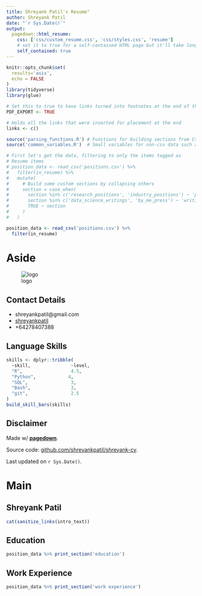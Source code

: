 ```yaml
---
title: Shreyank Patil's Resume"
author: Shreyank Patil
date: "`r Sys.Date()`"
output:
  pagedown::html_resume:
    css: ['css/custom_resume.css', 'css/styles.css', 'resume']
    # set it to true for a self-contained HTML page but it'll take longer to render
    self_contained: true
---
```



```r
knitr::opts_chunk$set(
  results='asis', 
  echo = FALSE
)
library(tidyverse)
library(glue)

# Set this to true to have links turned into footnotes at the end of the document
PDF_EXPORT <- TRUE

# Holds all the links that were inserted for placement at the end
links <- c()

source('parsing_functions.R') # Functions for building sections from CSV data
source('common_variables.R')  # Small variables for non-csv data such as intro text

# First let's get the data, filtering to only the items tagged as
# Resume items
# position_data <- read_csv('positions.csv') %>% 
#   filter(in_resume) %>% 
#   mutate(
#     # Build some custom sections by collapsing others
#     section = case_when(
#       section %in% c('research_positions', 'industry_positions') ~ 'positions', 
#       section %in% c('data_science_writings', 'by_me_press') ~ 'writings',
#       TRUE ~ section
#     )
#   ) 

position_data <- read_csv('positions.csv') %>% 
  filter(in_resume) 

```


Aside
================================================================================


![logo](Shreyank.jpg)

Contact Details {#contact}
--------------------------------------------------------------------------------



- <i class="fa fa-envelope"></i> shreyankpatil@gmail.com
- <i class="fa fa-linkedin"></i> [shreyankpatil](www.linkedin.com/in/shreyankpatil)
- <i class="fa fa-phone"></i> +64278407388



Language Skills {#skills}
--------------------------------------------------------------------------------


```r
skills <- dplyr::tribble(
  ~skill,               ~level,
  "R",                  4.5,
  "Python",            4,
  "SQL",                3,
  "Bash",               3,
  "git",                2.5
)
build_skill_bars(skills)
```

<!-- Open Source Contributions {#open-source} -->
--------------------------------------------------------------------------------

<!-- All projects available at `github.com/nstrayer/<name>` -->


<!-- - `shinysense`: R package to use sensor data in Shiny apps -->
<!-- - `tuftesque`: Hugo theme (behind LiveFreeOrDichotomize.com) -->
<!-- - `slid3r`: D3 add-on for fully svg slider inputs -->


<!-- More info {#more-info} -->
<!-- -------------------------------------------------------------------------------- -->

<!-- See full CV at nickstrayer.me/cv for more complete list of positions and publications. -->


Disclaimer {#disclaimer}
--------------------------------------------------------------------------------

Made w/ [**pagedown**](https://github.com/rstudio/pagedown). 

Source code: [github.com/shreyankpatil/shreyank-cv](https://github.com/shreyankpatil/shreyank-cv).

Last updated on `r Sys.Date()`.




Main
================================================================================

Shreyank Patil {#title}
--------------------------------------------------------------------------------

```r
cat(sanitize_links(intro_text))
```



Education {data-concise=true}
--------------------------------------------------------------------------------

```r
position_data %>% print_section('education')
```



Work Experience {data-icon=suitcase}
--------------------------------------------------------------------------------

```r
position_data %>% print_section('work experience')
```




